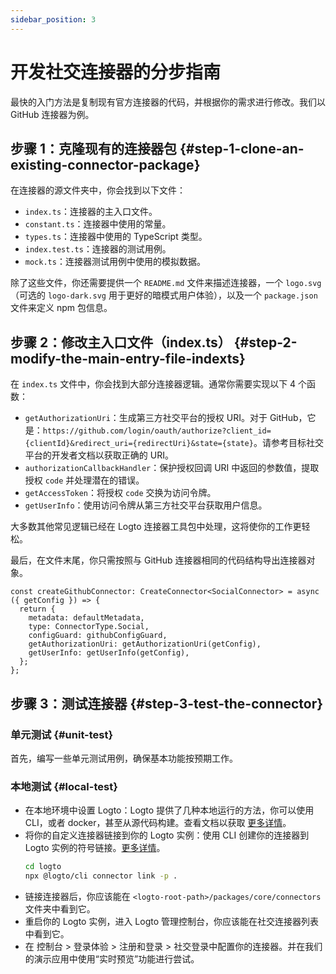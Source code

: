 ```yaml
---
sidebar_position: 3
---
```


# 开发社交连接器的分步指南

最快的入门方法是复制现有官方连接器的代码，并根据你的需求进行修改。我们以 GitHub 连接器为例。

## 步骤 1：克隆现有的连接器包 \{#step-1-clone-an-existing-connector-package}

在连接器的源文件夹中，你会找到以下文件：

- `index.ts`：连接器的主入口文件。
- `constant.ts`：连接器中使用的常量。
- `types.ts`：连接器中使用的 TypeScript 类型。
- `index.test.ts`：连接器的测试用例。
- `mock.ts`：连接器测试用例中使用的模拟数据。

除了这些文件，你还需要提供一个 `README.md` 文件来描述连接器，一个 `logo.svg`（可选的 `logo-dark.svg` 用于更好的暗模式用户体验），以及一个 `package.json` 文件来定义 npm 包信息。

## 步骤 2：修改主入口文件（index.ts） \{#step-2-modify-the-main-entry-file-indexts}

在 `index.ts` 文件中，你会找到大部分连接器逻辑。通常你需要实现以下 4 个函数：

- `getAuthorizationUri`：生成第三方社交平台的授权 URI。对于 GitHub，它是：`https://github.com/login/oauth/authorize?client_id={clientId}&redirect_uri={redirectUri}&state={state}`。请参考目标社交平台的开发者文档以获取正确的 URI。
- `authorizationCallbackHandler`：保护授权回调 URI 中返回的参数值，提取授权 `code` 并处理潜在的错误。
- `getAccessToken`：将授权 `code` 交换为访问令牌。
- `getUserInfo`：使用访问令牌从第三方社交平台获取用户信息。

大多数其他常见逻辑已经在 Logto 连接器工具包中处理，这将使你的工作更轻松。

最后，在文件末尾，你只需按照与 GitHub 连接器相同的代码结构导出连接器对象。

```tsx
const createGithubConnector: CreateConnector<SocialConnector> = async ({ getConfig }) => {
  return {
    metadata: defaultMetadata,
    type: ConnectorType.Social,
    configGuard: githubConfigGuard,
    getAuthorizationUri: getAuthorizationUri(getConfig),
    getUserInfo: getUserInfo(getConfig),
  };
};
```

## 步骤 3：测试连接器 \{#step-3-test-the-connector}

### 单元测试 \{#unit-test}

首先，编写一些单元测试用例，确保基本功能按预期工作。

### 本地测试 \{#local-test}

- 在本地环境中设置 Logto：Logto 提供了几种本地运行的方法，你可以使用 CLI，或者 docker，甚至从源代码构建。查看文档以获取 [更多详情](/logto-oss/using-cli/install-logto/)。
- 将你的自定义连接器链接到你的 Logto 实例：使用 CLI 创建你的连接器到 Logto 实例的符号链接。[更多详情](/logto-oss/using-cli/manage-connectors/#link-local-connectors)。
  ```bash
  cd logto
  npx @logto/cli connector link -p .
  ```
- 链接连接器后，你应该能在 `<logto-root-path>/packages/core/connectors` 文件夹中看到它。
- 重启你的 Logto 实例，进入 Logto 管理控制台，你应该能在社交连接器列表中看到它。
- 在 <CloudLink to="/sign-in-experience/sign-up-and-sign-in">控制台 > 登录体验 > 注册和登录</CloudLink> > 社交登录中配置你的连接器。并在我们的演示应用中使用“实时预览”功能进行尝试。
